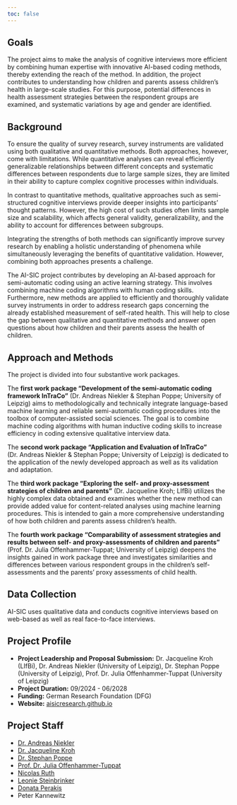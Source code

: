 ```yaml
---
toc: false
---
```


## Goals

The project aims to make the analysis of cognitive interviews more efficient by combining human expertise with innovative AI-based coding methods, thereby extending the reach of the method. In addition, the project contributes to understanding how children and parents assess children's health in large-scale studies. For this purpose, potential differences in health assessment strategies between the respondent groups are examined, and systematic variations by age and gender are identified.

## Background

To ensure the quality of survey research, survey instruments are validated using both qualitative and quantitative methods. Both approaches, however, come with limitations. While quantitative analyses can reveal efficiently generalizable relationships between different concepts and systematic differences between respondents due to large sample sizes, they are limited in their ability to capture complex cognitive processes within individuals.

In contrast to quantitative methods, qualitative approaches such as semi-structured cognitive interviews provide deeper insights into participants' thought patterns. However, the high cost of such studies often limits sample size and scalability, which affects general validity, generalizability, and the ability to account for differences between subgroups.

Integrating the strengths of both methods can significantly improve survey research by enabling a holistic understanding of phenomena while simultaneously leveraging the benefits of quantitative validation. However, combining both approaches presents a challenge.

The AI-SIC project contributes by developing an AI-based approach for semi-automatic coding using an active learning strategy. This involves combining machine coding algorithms with human coding skills. Furthermore, new methods are applied to efficiently and thoroughly validate survey instruments in order to address research gaps concerning the already established measurement of self-rated health. This will help to close the gap between qualitative and quantitative methods and answer open questions about how children and their parents assess the health of children.

## Approach and Methods

The project is divided into four substantive work packages.

The **first work package "Development of the semi-automatic coding framework InTraCo"** (Dr. Andreas Niekler & Stephan Poppe; University of Leipzig) aims to methodologically and technically integrate language-based machine learning and reliable semi-automatic coding procedures into the toolbox of computer-assisted social sciences. The goal is to combine machine coding algorithms with human inductive coding skills to increase efficiency in coding extensive qualitative interview data.

The **second work package "Application and Evaluation of InTraCo"** (Dr. Andreas Niekler & Stephan Poppe; University of Leipzig) is dedicated to the application of the newly developed approach as well as its validation and adaptation.

The **third work package "Exploring the self- and proxy-assessment strategies of children and parents"** (Dr. Jacqueline Kroh; LIfBi) utilizes the highly complex data obtained and examines whether the new method can provide added value for content-related analyses using machine learning procedures. This is intended to gain a more comprehensive understanding of how both children and parents assess children's health.

The **fourth work package "Comparability of assessment strategies and results between self- and proxy-assessments of children and parents"** (Prof. Dr. Julia Offenhammer-Tuppat; University of Leipzig) deepens the insights gained in work package three and investigates similarities and differences between various respondent groups in the children’s self-assessments and the parents’ proxy assessments of child health.

## Data Collection

AI-SIC uses qualitative data and conducts cognitive interviews based on web-based as well as real face-to-face interviews.

## Project Profile

<ul>
<li><strong>Project Leadership and Proposal Submission:</strong> Dr. Jacqueline Kroh (LIfBi), Dr. Andreas Niekler (University of Leipzig), Dr. Stephan Poppe (University of Leipzig), Prof. Dr. Julia Offenhammer-Tuppat (University of Leipzig)</li>
<li><strong>Project Duration:</strong> 09/2024 - 06/2028</li>
<li><strong>Funding:</strong> German Research Foundation (DFG)</li>
<li><strong>Website:</strong> <a href="https://aisicresearch.github.io/" target="_blank" rel="noopener">aisicresearch.github.io</a></li>
</ul>

## Project Staff

- [Dr. Andreas Niekler](https://www.uni-leipzig.de/personenprofil/mitarbeiter/dr-andreas-niekler)
- [Dr. Jacqueline Kroh](https://www.lifbi.de/de-de/Start/Institut/Personen/Person/account/1373?name=Kroh,Jacqueline)
- [Dr. Stephan Poppe](https://www.uni-leipzig.de/personenprofil/mitarbeiter/dr-stephan-poppe)
- [Prof. Dr. Julia Offenhammer-Tuppat](https://www.uni-leipzig.de/personenprofil/mitarbeiter/juniorprof-dr-julia-offenhammer-tuppat)
- [Nicolas Ruth](https://www.uni-leipzig.de/personenprofil/mitarbeiter/nicolas-ruth)
- [Leonie Steinbrinker](https://www.uni-leipzig.de/personenprofil/mitarbeiter/leonie-steinbrinker)
- [Donata Perakis](https://www.lifbi.de/de-de/Start/Institut/Personen/Person/account/1596)
- Peter Kannewitz

